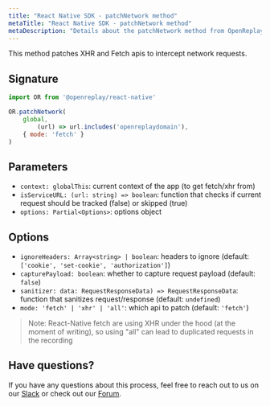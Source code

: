 ```yaml
---
title: "React Native SDK - patchNetwork method"
metaTitle: "React Native SDK - patchNetwork method"
metaDescription: "Details about the patchNetwork method from OpenReplay's React Native SDK"
---
```


This method patches XHR and Fetch apis to intercept network requests.

## Signature

```js
import OR from '@openreplay/react-native'

OR.patchNetwork(
    global,
		(url) => url.includes('openreplaydomain'),
    { mode: 'fetch' }
)
```

## Parameters

- `context: globalThis`: current context of the app (to get fetch/xhr from)
- `isServiceURL: (url: string) => boolean`: function that checks if current request should be tracked (false) or skipped (true)
- `options: Partial<Options>`: options object

## Options

- `ignoreHeaders: Array<string> | boolean`: headers to ignore (default: `['cookie', 'set-cookie', 'authorization']`)
- `capturePayload: boolean`: whether to capture request payload (default: `false`)
- `sanitizer: data: RequestResponseData) => RequestResponseData`: function that sanitizes request/response (default: `undefined`)
- `mode: 'fetch' | 'xhr' | 'all'`: which api to patch (default: `'fetch'`)

> Note: React-Native fetch are using XHR under the hood (at the moment of writing), so using "all" can lead to duplicated requests in the recording

## Have questions?
If you have any questions about this process, feel free to reach out to us on our [Slack](https://slack.openreplay.com) or check out our [Forum](https://forum.openreplay.com).